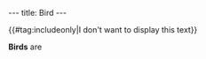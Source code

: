 ---
title: Bird
---

{{#tag:includeonly|I don't want to display this text}}{{Infobox Enemy
 |image=
 |race=creature|label=bird
 |gender=
 |size=small
 |lba1=
 |lba2=yes
 |alignment=neutral
 |occupation=
 |requires=none
 |melee=yes
 |ranged=
 |magic=
 |explosive=
 |range=none
 |speed=
 |damage=little
 |rate=none
 |reaction=
 |recovery=
}}

'''Birds''' are
{{stub}}